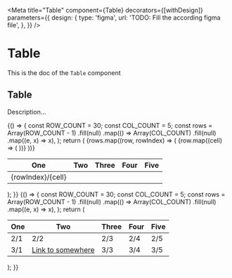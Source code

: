 <!--- Table.stories.mdx --->


<Meta
  title="Table"
  component={Table}
  decorators={[withDesign]}
  parameters={{
    design: {
      type: 'figma',
      url: 'TODO: Fill the according figma file',
    },
  }}
/>

# Table

This is the doc of the `Table` component

## Table

Description...

<Canvas>
  <Story name="base">
    {() => {
      const ROW_COUNT = 30;
      const COL_COUNT = 5;
      const rows = Array(ROW_COUNT - 1)
        .fill(null)
        .map(() =>
          Array(COL_COUNT)
            .fill(null)
            .map((e, x) => x),
        );
      return (
        <Box shadow="filterShadow" padding={3} hasRadius>
          <Table colCount={COL_COUNT} rowCount={ROW_COUNT}>
            <Thead>
              <Tr>
                <Th>
                  <Box padding={2} background="neutral200">
                    One
                  </Box>
                </Th>
                <Th>
                  <Box padding={2} background="neutral200">
                    Two
                  </Box>
                </Th>
                <Th>
                  <Box padding={2} background="neutral200">
                    Three
                  </Box>
                </Th>
                <Th>
                  <Box padding={2} background="neutral200">
                    Four
                  </Box>
                </Th>
                <Th>
                  <Box padding={2} background="neutral200">
                    Five
                  </Box>
                </Th>
              </Tr>
            </Thead>
            <Tbody>
              {rows.map((row, rowIndex) => (
                <Tr key={`row-${rowIndex}`}>
                  {row.map((cell) => (
                    <Td key={`cell-${rowIndex}-${cell}`}>
                      <Box padding={2}>
                        {rowIndex}/{cell}
                      </Box>
                    </Td>
                  ))}
                </Tr>
              ))}
            </Tbody>
          </Table>
        </Box>
      );
    }}
  </Story>
  <Story name="simple">
    {() => {
      const ROW_COUNT = 30;
      const COL_COUNT = 5;
      const rows = Array(ROW_COUNT - 1)
        .fill(null)
        .map(() =>
          Array(COL_COUNT)
            .fill(null)
            .map((e, x) => x),
        );
      return (
        <Box shadow="filterShadow" padding={3} hasRadius>
          <Table colCount={COL_COUNT} rowCount={ROW_COUNT}>
            <Thead>
              <Tr>
                <Th>
                  <Box padding={2} background="neutral200">
                    One
                  </Box>
                </Th>
                <Th>
                  <Box padding={2} background="neutral200">
                    Two
                  </Box>
                </Th>
                <Th>
                  <Box padding={2} background="neutral200">
                    Three
                  </Box>
                </Th>
                <Th>
                  <Box padding={2} background="neutral200">
                    Four
                  </Box>
                </Th>
                <Th>
                  <Box padding={2} background="neutral200">
                    Five
                  </Box>
                </Th>
              </Tr>
            </Thead>
            <Tbody>
              <Tr>
                <Td>2/1</Td>
                <Td>2/2</Td>
                <Td>2/3</Td>
                <Td>2/4</Td>
                <Td>2/5</Td>
              </Tr>
              <Tr>
                <Td>3/1</Td>
                <Td>
                  <a href="#">Link to somewhere</a>
                </Td>
                <Td>3/3</Td>
                <Td>3/4</Td>
                <Td>3/5</Td>
              </Tr>
            </Tbody>
          </Table>
        </Box>
      );
    }}
  </Story>
</Canvas>
